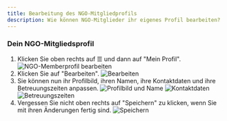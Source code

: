 ```yaml
---
title: Bearbeitung des NGO-Mitgliedprofils
description: Wie können NGO-Mitglieder ihr eigenes Profil bearbeiten?
---
```


### Dein NGO-Mitgliedsprofil
1. Klicken Sie oben rechts auf ☰ und dann auf "Mein Profil".
![NGO-Memberprofil bearbeiten](./updateprofngomem.png)
2. Klicken Sie auf "Bearbeiten".
![Bearbeiten](./editprof.png)
3. Sie können nun ihr Profilbild, ihren Namen, ihre Kontaktdaten und ihre Betreuungszeiten anpassen.
![Profilbild und Name](./namepic.png)
![Kontaktdaten](./contactinfo.png)
![Betreuungszeiten](./ngohours.png)
4. Vergessen Sie nicht oben rechts auf "Speichern" zu klicken, wenn Sie mit ihren Änderungen fertig sind.
![Speichern](./editprof2.png)